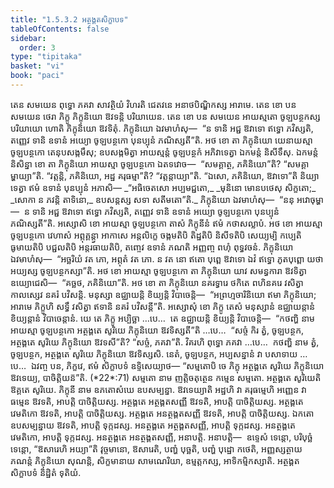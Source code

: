 ```yaml
---
title: "1.5.3.2 អត្ថង្គតសិក្ខាបទ"
tableOfContents: false
sidebar:
  order: 3
type: "tipitaka"
basket: "vi"
book: "paci"
---
```



<DynamicBreadcrumb />

<Division number="153" book="paci">

<Paragraph number="517" book="paci">
តេន សមយេន ពុទ្ធោ ភគវា សាវត្ថិយំ វិហរតិ ជេតវនេ អនាថបិណ្ឌិកស្ស អារាមេ. តេន ខោ បន សមយេន ថេរា ភិក្ខូ ភិក្ខុនិយោ ឱវទន្តិ បរិយាយេន. តេន ខោ បន សមយេន អាយស្មតោ ចូឡបន្ថកស្ស បរិយាយោ ហោតិ ភិក្ខុនិយោ ឱវទិតុំ. ភិក្ខុនិយោ ឯវមាហំសុ—  “ន ទានិ អជ្ជ ឱវាទោ ឥទ្ធោ ភវិស្សតិ, តញ្ញេវ ទានិ ឧទានំ អយ្យោ ចូឡបន្ថកោ បុនប្បុនំ ភណិស្សតី”តិ. អថ ខោ តា ភិក្ខុនិយោ យេនាយស្មា ចូឡបន្ថកោ តេនុបសង្កមឹសុ; ឧបសង្កមិត្វា អាយស្មន្តំ ចូឡបន្ថកំ អភិវាទេត្វា ឯកមន្តំ និសីទឹសុ. ឯកមន្តំ និសិន្នា ខោ តា ភិក្ខុនិយោ អាយស្មា ចូឡបន្ថកោ ឯតទវោច—  “សមគ្គាត្ថ, ភគិនិយោ”តិ? “សមគ្គាម្ហាយ្យា”តិ. “វត្តន្តិ, ភគិនិយោ, អដ្ឋ គរុធម្មា”តិ? “វត្តន្តាយ្យា”តិ. “ឯសោ, ភគិនិយោ, ឱវាទោ”តិ និយ្យាទេត្វា ឥមំ ឧទានំ បុនប្បុនំ អភាសិ—
</Paragraph>

<Paragraph number="518" type="verses" book="paci">
_“អធិចេតសោ អប្បមជ្ជតោ,_  
_មុនិនោ មោនបថេសុ សិក្ខតោ;_  
_សោកា ន ភវន្តិ តាទិនោ,_  
ឧបសន្តស្ស សទា សតីមតោ”តិ._  

</Paragraph>

<Paragraph number="519" book="paci">
ភិក្ខុនិយោ ឯវមាហំសុ—  “ននុ អវោចុម្ហា—  ន ទានិ អជ្ជ ឱវាទោ ឥទ្ធោ ភវិស្សតិ, តញ្ញេវ ទានិ ឧទានំ អយ្យោ ចូឡបន្ថកោ បុនប្បុនំ ភណិស្សតី”តិ. អស្សោសិ ខោ អាយស្មា ចូឡបន្ថកោ តាសំ ភិក្ខុនីនំ ឥមំ កថាសល្លាបំ. អថ ខោ អាយស្មា ចូឡបន្ថកោ វេហាសំ អព្ភុគ្គន្ត្វា អាកាសេ អន្តលិក្ខេ ចង្កមតិបិ តិដ្ឋតិបិ និសីទតិបិ សេយ្យម្បិ កប្បេតិ ធូមាយតិបិ បជ្ជលតិបិ អន្តរធាយតិបិ, តញ្ចេវ ឧទានំ ភណតិ អញ្ញញ្ច ពហុំ ពុទ្ធវចនំ. ភិក្ខុនិយោ ឯវមាហំសុ—  “អច្ឆរិយំ វត ភោ, អព្ភុតំ វត ភោ. ន វត នោ ឥតោ បុព្ពេ ឱវាទោ ឯវំ ឥទ្ធោ ភូតបុព្ពោ យថា អយ្យស្ស ចូឡបន្ថកស្សា”តិ. អថ ខោ អាយស្មា ចូឡបន្ថកោ តា ភិក្ខុនិយោ យាវ សមន្ធការា ឱវទិត្វា ឧយ្យោជេសិ—  “គច្ឆថ, ភគិនិយោ”តិ.
</Paragraph>

<Paragraph number="520" book="paci">
អថ ខោ តា ភិក្ខុនិយោ នគរទ្វារេ ថកិតេ ពហិនគរេ វសិត្វា កាលស្សេវ នគរំ បវិសន្តិ. មនុស្សា ឧជ្ឈាយន្តិ ខិយ្យន្តិ វិបាចេន្តិ—  “អព្រហ្មចារិនិយោ ឥមា ភិក្ខុនិយោ; អារាមេ ភិក្ខូហិ សទ្ធឹ វសិត្វា ឥទានិ នគរំ បវិសន្តី”តិ.
</Paragraph>

<Paragraph number="521" book="paci">
អស្សោសុំ ខោ ភិក្ខូ តេសំ មនុស្សានំ ឧជ្ឈាយន្តានំ ខិយ្យន្តានំ វិបាចេន្តានំ. យេ តេ ភិក្ខូ អប្បិច្ឆា …បេ…  តេ ឧជ្ឈាយន្តិ ខិយ្យន្តិ វិបាចេន្តិ—  “កថញ្ហិ នាម អាយស្មា ចូឡបន្ថកោ អត្ថង្គតេ សូរិយេ ភិក្ខុនិយោ ឱវទិស្សតី”តិ …បេ…  “សច្ចំ កិរ ត្វំ, ចូឡបន្ថក, អត្ថង្គតេ សូរិយេ ភិក្ខុនិយោ ឱវទសី”តិ? “សច្ចំ, ភគវា”តិ. វិគរហិ ពុទ្ធោ ភគវា …បេ…  កថញ្ហិ នាម ត្វំ, ចូឡបន្ថក, អត្ថង្គតេ សូរិយេ ភិក្ខុនិយោ ឱវទិស្សសិ. នេតំ, ចូឡបន្ថក, អប្បសន្នានំ វា បសាទាយ …បេ…  ឯវញ្ច បន, ភិក្ខវេ, ឥមំ សិក្ខាបទំ ឧទ្ទិសេយ្យាថ—
</Paragraph>

</Division>
<Division number="154" book="paci">

<Paragraph number="522" book="paci">
<Emphasis>“សម្មតោបិ ចេ ភិក្ខុ អត្ថង្គតេ សូរិយេ ភិក្ខុនិយោ ឱវទេយ្យ, បាចិត្តិយន៑”</Emphasis>តិ. (*22*:<Emphasis>71</Emphasis>)
</Paragraph>

</Division>
<Division number="155" book="paci">

<Paragraph number="523" book="paci">
<Emphasis>សម្មតោ</Emphasis> នាម ញត្តិចតុត្ថេន កម្មេន សម្មតោ.
</Paragraph>

<Paragraph number="524" book="paci">
<Emphasis>អត្ថង្គតេ សូរិយេ</Emphasis>តិ ឱគ្គតេ សូរិយេ.
</Paragraph>

<Paragraph number="525" book="paci">
<Emphasis>ភិក្ខុនី</Emphasis> នាម ឧភតោសំឃេ ឧបសម្បន្នា.
</Paragraph>

<Paragraph number="526" book="paci">
<Emphasis>ឱវទេយ្យា</Emphasis>តិ អដ្ឋហិ វា គរុធម្មេហិ អញ្ញេន វា ធម្មេន ឱវទតិ, អាបត្តិ បាចិត្តិយស្ស.
</Paragraph>

</Division>
<Division number="156" book="paci">

<Paragraph number="527" book="paci">
អត្ថង្គតេ អត្ថង្គតសញ្ញី ឱវទតិ, អាបត្តិ បាចិត្តិយស្ស. អត្ថង្គតេ វេមតិកោ ឱវទតិ, អាបត្តិ បាចិត្តិយស្ស. អត្ថង្គតេ អនត្ថង្គតសញ្ញី ឱវទតិ, អាបត្តិ បាចិត្តិយស្ស.
</Paragraph>

<Paragraph number="528" book="paci">
ឯកតោឧបសម្បន្នាយ ឱវទតិ, អាបត្តិ ទុក្កដស្ស. អនត្ថង្គតេ អត្ថង្គតសញ្ញី, អាបត្តិ ទុក្កដស្ស. អនត្ថង្គតេ វេមតិកោ, អាបត្តិ ទុក្កដស្ស. អនត្ថង្គតេ អនត្ថង្គតសញ្ញី, អនាបត្តិ.
</Paragraph>

</Division>
<Division number="157" book="paci">

<Paragraph number="529" book="paci">
អនាបត្តិ—  ឧទ្ទេសំ ទេន្តោ, បរិបុច្ឆំ ទេន្តោ, “ឱសារេហិ អយ្យា”តិ វុច្ចមានោ, ឱសារេតិ, បញ្ហំ បុច្ឆតិ, បញ្ហំ បុដ្ឋោ កថេតិ, អញ្ញស្សត្ថាយ ភណន្តំ ភិក្ខុនិយោ សុណន្តិ, សិក្ខមានាយ សាមណេរិយា, ឧម្មត្តកស្ស, អាទិកម្មិកស្សាតិ.

</Paragraph>
</Division>

<Paragraph number="530" type="center" book="paci">
អត្ថង្គតសិក្ខាបទំ និដ្ឋិតំ ទុតិយំ.
</Paragraph>